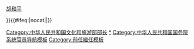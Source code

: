 {{Navbox
|name=中华人民共和国文化和旅游部部长
|title=[[中华人民共和国文化和旅游部]][[部长]]
|liststyle = "text-align: center;"

|image=[[File:Flag of the People's Republic of China.svg|50px|中华人民共和国公民]]

|list1 = [[雒树刚]]{{→}}[[胡和平]]

}}<includeonly>{{#ifeq:{{{1}}}|nocat||[[Category:中华人民共和国文化和旅游部部长]]}}</includeonly><noinclude>
[[Category:中华人民共和国文化和旅游部部长|*]]
[[Category:中华人民共和国国务院系统官员导航模板]]
[[Category:前任繼任模板]]
</noinclude>
